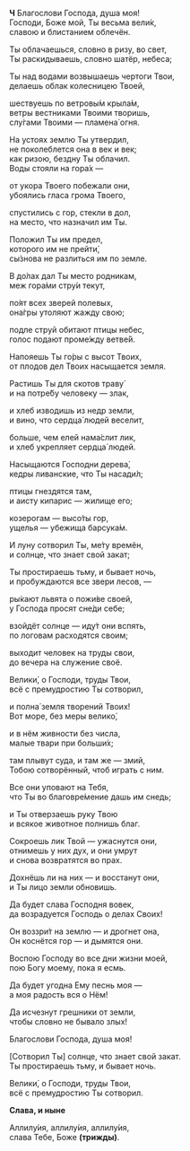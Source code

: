 **Ч** Благослови Господа, душа моя!  
Господи, Боже мой, Ты весьма вели́к,  
славою и блистанием облечён.

Ты облачаешься, словно в ризу, во свет,  
Ты раскидываешь, словно шатёр, небеса;

Ты над водами возвышаешь чертоги Твои,  
делаешь облак колесницею Твоей,

шествуешь по ветровы́м крыла́м,  
ветры вестниками Твоими творишь,  
слу́гами Твоими — пламена́ огня.

На устоях землю Ты утвердил,  
не поколеблется она в век и век;  
как ризою, бездну Ты облачил.  
Воды стояли на гора́х —

от укора Твоего побежали они,  
убоялись гласа грома Твоего,

спустились с гор, стекли в дол,  
на место, что назначил им Ты.

Положил Ты им предел,  
которого им не прейти́,  
сы́знова не разлиться им по земле.

В до́лах дал Ты место родникам,  
меж гора́ми стру́и текут,

по́ят всех зверей полевых,  
она́гры утоляют жажду свою;

подле струй обитают птицы небес,  
голос подают проме́жду ветве́й.

Напояешь Ты го́ры с высот Твоих,  
от плодов дел Твоих насыщается земля.

Растишь Ты для скотов траву́  
и на потре́бу человеку — злак,

и хлеб изводишь из недр земли,  
и вино, что сердца́ людей веселит,

больше, чем елей нама́слит лик,  
и хлеб укрепляет сердца́ людей.

Насыщаются Господни дерева́,  
кедры ливанские, что Ты насади́л;

птицы гнездятся там,  
и аисту кипарис — жилище его;

козерогам — высо́ты гор,  
ущелья — убежища барсука́м.

И луну сотворил Ты, ме́ту времён,  
и солнце, что знает свой закат;

Ты простираешь тьму, и бывает ночь,  
и пробуждаются все звери лесов, —

ры́кают львята о пожи́ве своей,  
у Господа просят сне́ди себе;

взойдёт солнце — иду́т они вспять,  
по логовам расходятся своим;

выходит человек на труды свои,  
до вечера на служение своё.

Велики́, о Господи, труды Твои,  
всё с премудростию Ты сотворил,

и полна́ земля творений Твоих!  
Вот море, без меры велико́,

и в нём живности без числа,  
малые твари при больши́х;

там плывут суда, и там же — змий,  
Тобою сотворённый, чтоб играть с ним.

Все они уповают на Тебя,  
что Ты во благовре́мение дашь им снедь;

и Ты отверзаешь руку Твою  
и всякое животное полнишь благ.

Сокроешь лик Твой — ужаснутся они,  
отнимешь у них дух, и они умрут  
и снова возвратятся во прах.

Дохнёшь ли на них — и восстанут они,  
и Ты лицо земли обновишь.

Да будет слава Господня вовек,  
да возрадуется Господь о делах Своих!

Он воззри́т на землю — и дрогнет она,  
Он коснётся гор — и дымятся они.

Воспою Господу во все дни жизни моей,  
пою Богу моему, пока я есмь.

Да будет угодна Ему песнь моя —  
а моя радость вся о Нём!

Да исчезнут грешники от земли,  
чтобы словно не бывало злых!

Благослови Господа, душа моя!

<R>[</R>Сотворил Ты<R>]</R> солнце, что знает свой закат.  
Ты простираешь тьму, и бывает ночь.

Велики́, о Господи, труды Твои,  
всё с премудростию Ты сотворил.

**Слава, и ныне**

Аллилу́ия, аллилу́ия, аллилу́ия,  
cлава Тебе, Боже **(тpижды)**.
